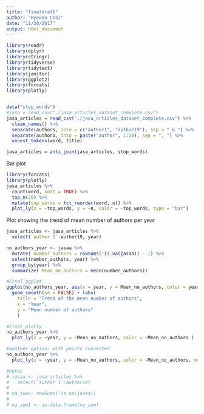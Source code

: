 ```yaml
---
title: "finaldraft"
author: "Hyewon Choi"
date: "11/30/2017"
output: html_document
---
```


```r
library(readr)
library(dplyr)
library(stringr)
library(tidyverse)
library(tidytext)
library(janitor)
library(ggplot2)
library(forcats)
library(plotly)


data("stop_words")
#jasa = read_csv("./jasa_articles_dataset_complete.csv")
jasa_articles = read_csv("./jasa_articles_dataset_complete.csv") %>%
  clean_names() %>% 
  separate(authors, into = c("author1", "author19"), sep = " & ") %>% 
  separate(author1, into = paste("author", 1:18), sep = ", ") %>% 
  unnest_tokens(word, title)

jasa_articles = anti_join(jasa_articles, stop_words)

```

Bar plot
```r
library(forcats)
library(plotly)
jasa_articles %>% 
  count(word, sort = TRUE) %>% 
  top_n(20) %>% 
  mutate(top_words = fct_reorder(word, n)) %>% 
  plot_ly(x = ~top_words, y = ~n, color = ~top_words, type = "bar")

```


Plot showing the trend of mean number of authors per year
```r
jasa_articles <- jasa_articles %>% 
  select(`author 1`:author19, year) 

no_authors_year <- jasaa %>%  
  mutate( number_authors = rowSums(!is.na(jasaa)) - 1) %>% 
  select(number_authors, year) %>% 
  group_by(year) %>% 
  summarize( Mean_no_authors = mean(number_authors)) 

#Final ggplot
ggplot(no_authors_year, aes(x = year, y = Mean_no_authors, color = year)) + 
  geom_smooth(se = FALSE) + labs(
    title = "Trend of the mean number of authors",
    x = "Year",
    y = "Mean number of authors"
    )

#Final plotly
no_authors_year %>% 
  plot_ly(x = ~year, y = ~Mean_no_authors, color = ~Mean_no_authors ) 

#another option: with points connected
no_authors_year %>% 
  plot_ly(x = ~year, y = ~Mean_no_authors, color = ~Mean_no_authors, mode="lines" ) 


```

```r
#notes
# jasaa <- jasa_articles %>% 
#   select(`author 1`:author19) 
# 
# na_sum<- rowSums(!is.na(jasaa))
# 
# na_sum1 <- as.data.frame(na_sum)
```

